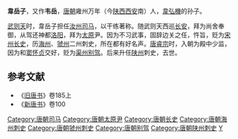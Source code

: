 '''韋岳子'''，又作'''韦岳'''，[[唐朝|唐朝]]雍州万年（今[[陕西|陕西]][[西安|西安]]南）人，[[韋弘機|韋弘機]]的孙子。

[[武则天|武则天]]时，韋岳子担任[[汝州|汝州]][[司马|司马]]，以干练著称。随武则天西巡[[长安|长安]]，拜为尚舍奉御，从驾还神都[[洛阳|洛阳]]，拜为[[太原|太原]]尹。因为不习武事，固辞边关之任，忤旨，贬为[[宋州|宋州]][[长史|长史]]，历[[海州|海州]]、[[虢州|虢州]]二州刺史，所在都有好名声。[[唐睿宗|唐睿宗]]时，入朝为殿中少监，因为和[[窦怀贞|窦怀贞]]交好，贬为[[渠州|渠州]][[别驾|别驾]]。后来升任[[陕州|陕州]]刺史，去世。

==参考文献==
*《[[旧唐书|旧唐书]]》卷185上
*《[[新唐书|新唐书]]》卷100

{{DEFAULTSORT:W}}
[[Category:唐朝司马|Category:唐朝司马]]
[[Category:唐朝太原尹|Category:唐朝太原尹]]
[[Category:唐朝长史|Category:唐朝长史]]
[[Category:唐朝海州刺史|Category:唐朝海州刺史]]
[[Category:唐朝虢州刺史|Category:唐朝虢州刺史]]
[[Category:唐朝别驾|Category:唐朝别驾]]
[[Category:唐朝陕州刺史|Category:唐朝陕州刺史]]
[[Category:京兆韦氏|Y]]
